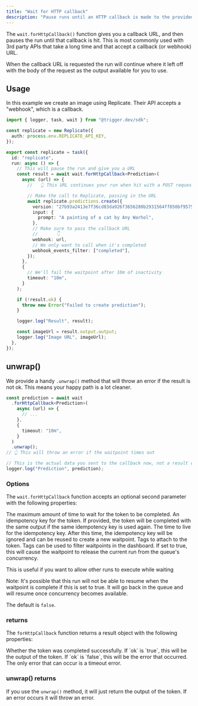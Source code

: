 ```yaml
---
title: "Wait for HTTP callback"
description: "Pause runs until an HTTP callback is made to the provided URL."
---
```



The `wait.forHttpCallback()` function gives you a callback URL, and then pauses the run until that callback is hit. This is most commonly used with 3rd party APIs that take a long time and that accept a callback (or webhook) URL.

When the callback URL is requested the run will continue where it left off with the body of the request as the output available for you to use.

<UpgradeToV4Note />

## Usage

In this example we create an image using Replicate. Their API accepts a "webhook", which is a callback.

```ts
import { logger, task, wait } from "@trigger.dev/sdk";

const replicate = new Replicate({
  auth: process.env.REPLICATE_API_KEY,
});

export const replicate = task({
  id: "replicate",
  run: async () => {
    // This will pause the run and give you a URL
    const result = await wait.forHttpCallback<Prediction>(
      async (url) => {
        //   👆 This URL continues your run when hit with a POST request

        // Make the call to Replicate, passing in the URL
        await replicate.predictions.create({
          version: "27b93a2413e7f36cd83da926f3656280b2931564ff050bf9575f1fdf9bcd7478",
          input: {
            prompt: "A painting of a cat by Any Warhol",
          },
          // Make sure to pass the callback URL
          //       👇
          webhook: url,
          // We only want to call when it's completed
          webhook_events_filter: ["completed"],
        });
      },
      {
        // We'll fail the waitpoint after 10m of inactivity
        timeout: "10m",
      }
    );

    if (!result.ok) {
      throw new Error("Failed to create prediction");
    }

    logger.log("Result", result);

    const imageUrl = result.output.output;
    logger.log("Image URL", imageUrl);
  },
});
```

## unwrap()

We provide a handy `.unwrap()` method that will throw an error if the result is not ok. This means your happy path is a lot cleaner.

```ts
const prediction = await wait
  .forHttpCallback<Prediction>(
    async (url) => {
      // ...
    },
    {
      timeout: "10m",
    }
  )
  .unwrap();
// 👆 This will throw an error if the waitpoint times out

// This is the actual data you sent to the callback now, not a result object
logger.log("Prediction", prediction);
```

### Options

The `wait.forHttpCallback` function accepts an optional second parameter with the following properties:

<ParamField query="timeout" type="string" optional>
  The maximum amount of time to wait for the token to be completed.
</ParamField>

<ParamField query="idempotencyKey" type="string" optional>
  An idempotency key for the token. If provided, the token will be completed with the same output if
  the same idempotency key is used again.
</ParamField>

<ParamField query="idempotencyKeyTTL" type="string" optional>
  The time to live for the idempotency key. After this time, the idempotency key will be ignored and
  can be reused to create a new waitpoint.
</ParamField>

<ParamField query="tags" type="string[]" optional>
  Tags to attach to the token. Tags can be used to filter waitpoints in the dashboard.
</ParamField>

<ParamField query="releaseConcurrency" type="boolean" optional>
  If set to true, this will cause the waitpoint to release the current run from the queue's concurrency.

This is useful if you want to allow other runs to execute while waiting

Note: It's possible that this run will not be able to resume when the waitpoint is complete if this is set to true.
It will go back in the queue and will resume once concurrency becomes available.

The default is `false`.

</ParamField>

### returns

The `forHttpCallback` function returns a result object with the following properties:

<ParamField query="ok" type="boolean">
  Whether the token was completed successfully.
</ParamField>

<ParamField query="output" type="any">
  If `ok` is `true`, this will be the output of the token.
</ParamField>

<ParamField query="error" type="Error">
  If `ok` is `false`, this will be the error that occurred. The only error that can occur is a
  timeout error.
</ParamField>

### unwrap() returns

If you use the `unwrap()` method, it will just return the output of the token. If an error occurs it will throw an error.
